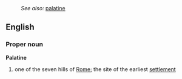 :''See also:'' [[palatine]]
==English==
===Proper noun===
'''Palatine'''
# one of the seven hills of [[Rome]]; the site of the earliest [[settlement]]